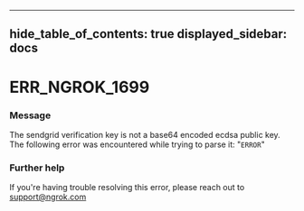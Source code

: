 

---
hide_table_of_contents: true
displayed_sidebar: docs
---


# ERR_NGROK_1699

### Message
The sendgrid verification key is not a base64 encoded ecdsa public key. The following error was encountered while trying to parse it: "`ERROR`"

<ErrorDetails error="err_ngrok_1699" />



### Further help
If you're having trouble resolving this error, please reach out to [support@ngrok.com](mailto:support@ngrok.com?subject=Help%20with%20ERR_NGROK_1699)

